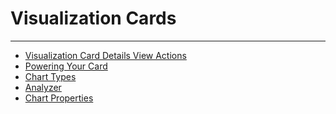 


Visualization Cards
===================
***
* [Visualization Card Details View Actions](..\visualization_card_details_view_actions\index.qmd)
* [Powering Your Card](..\powering_your_card\index.qmd)
* [Chart Types](..\chart_types\index.qmd)
* [Analyzer](..\analyzer\index.qmd)
* [Chart Properties](..\chart_properties\index.qmd)
